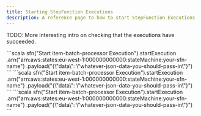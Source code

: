 ```yaml
---
title: Starting StepFunction Executions
description: A reference page to how to start StepFunction Executions
---
```




TODO: More interesting intro on checking that the executions have succeeded.



<Tabs>
	<TabItem label="Standard">
		```scala
	    sfn("Start item-batch-processor Execution").startExecution
            .arn("arn:aws:states:eu-west-1:000000000000:stateMachine:your-sfn-name")
            .payload("{\"data\": \"whatever-json-data-you-should-pass-in\"}")
		```
	</TabItem>
	<TabItem label="Express (sync)">
		```scala
	    sfn("Start item-batch-processor Execution").startExecution
            .arn("arn:aws:states:eu-west-1:000000000000:stateMachine:your-sfn-name")
            .payload("{\"data\": \"whatever-json-data-you-should-pass-in\"}")
		```
	</TabItem>
	<TabItem label="Express (aysnc)">
		```scala
	    sfn("Start item-batch-processor Execution").startExecution
            .arn("arn:aws:states:eu-west-1:000000000000:stateMachine:your-sfn-name")
            .payload("{\"data\": \"whatever-json-data-you-should-pass-in\"}")
		```
	</TabItem>
</Tabs>